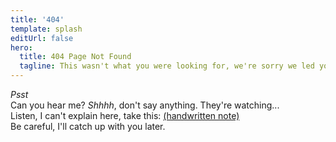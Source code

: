 ```yaml
---
title: '404'
template: splash
editUrl: false
hero:
  title: 404 Page Not Found
  tagline: This wasn't what you were looking for, we're sorry we led you astray.
---
```


<LinkCard
  title="Go to home"
  href="/"
/>


*Psst*  
Can you hear me? *Shhhh*, don't say anything. They're watching...  
Listen, I can't explain here, take this: [(handwritten note)](https://shader.properties)  
Be careful, I'll catch up with you later.